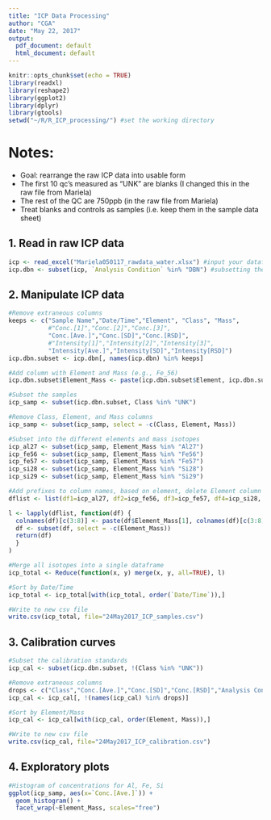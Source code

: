 ```yaml
---
title: "ICP Data Processing"
author: "CGA"
date: "May 22, 2017"
output:
  pdf_document: default
  html_document: default
---
```


```r
knitr::opts_chunk$set(echo = TRUE)
library(readxl)
library(reshape2)
library(ggplot2)
library(dplyr)
library(gtools)
setwd("~/R/R_ICP_processing/") #set the working directory
```

# Notes:
* Goal: rearrange the raw ICP data into usable form
* The first 10 qc's measured as "UNK" are blanks (I changed this in the raw file from Mariela)
* The rest of the QC are 750ppb (in the raw file from Mariela)
* Treat blanks and controls as samples (i.e. keep them in the sample data sheet)

## 1. Read in raw ICP data
```r
icp <- read_excel("Mariela050117_rawdata_water.xlsx") #input your datafile
icp.dbn <- subset(icp, `Analysis Condition` %in% "DBN") #subsetting the DBN data
```

## 2. Manipulate ICP data
```r
#Remove extraneous columns
keeps <- c("Sample Name","Date/Time","Element", "Class", "Mass",
           #"Conc.[1]","Conc.[2]","Conc.[3]",
           "Conc.[Ave.]","Conc.[SD]","Conc.[RSD]",
           #"Intensity[1]","Intensity[2]","Intensity[3]",
           "Intensity[Ave.]","Intensity[SD]","Intensity[RSD]")
icp.dbn.subset <- icp.dbn[, names(icp.dbn) %in% keeps]

#Add column with Element and Mass (e.g., Fe_56)
icp.dbn.subset$Element_Mass <- paste(icp.dbn.subset$Element, icp.dbn.subset$Mass, sep="")

#Subset the samples
icp_samp <- subset(icp.dbn.subset, Class %in% "UNK")

#Remove Class, Element, and Mass columns
icp_samp <- subset(icp_samp, select = -c(Class, Element, Mass))

#Subset into the different elements and mass isotopes
icp_al27 <- subset(icp_samp, Element_Mass %in% "Al27")
icp_fe56 <- subset(icp_samp, Element_Mass %in% "Fe56")
icp_fe57 <- subset(icp_samp, Element_Mass %in% "Fe57")
icp_si28 <- subset(icp_samp, Element_Mass %in% "Si28")
icp_si29 <- subset(icp_samp, Element_Mass %in% "Si29")

#Add prefixes to column names, based on element, delete Element column
dflist <- list(df1=icp_al27, df2=icp_fe56, df3=icp_fe57, df4=icp_si28, df5=icp_si29)

l <- lapply(dflist, function(df) {
  colnames(df)[c(3:8)] <- paste(df$Element_Mass[1], colnames(df)[c(3:8)], sep = "_")
  df <- subset(df, select = -c(Element_Mass))
  return(df)
  }
)

#Merge all isotopes into a single dataframe
icp_total <- Reduce(function(x, y) merge(x, y, all=TRUE), l)

#Sort by Date/Time
icp_total <- icp_total[with(icp_total, order(`Date/Time`)),]

#Write to new csv file
write.csv(icp_total, file="24May2017_ICP_samples.csv")
```

## 3. Calibration curves
```r
#Subset the calibration standards
icp_cal <- subset(icp.dbn.subset, !(Class %in% "UNK"))

#Remove extraneous columns
drops <- c("Class","Conc.[Ave.]","Conc.[SD]","Conc.[RSD]","Analysis Condition","Element_Mass")
icp_cal <- icp_cal[, !(names(icp_cal) %in% drops)]

#Sort by Element/Mass
icp_cal <- icp_cal[with(icp_cal, order(Element, Mass)),]

#Write to new csv file
write.csv(icp_cal, file="24May2017_ICP_calibration.csv")
```

## 4. Exploratory plots
```r
#Histogram of concentrations for Al, Fe, Si
ggplot(icp_samp, aes(x=`Conc.[Ave.]`)) +
  geom_histogram() +
  facet_wrap(~Element_Mass, scales="free")
```